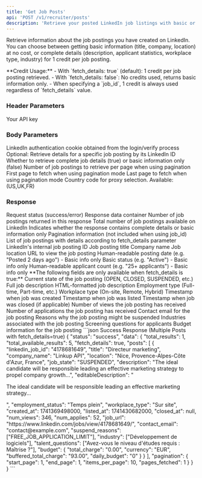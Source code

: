```yaml
---
title: 'Get Job Posts'
api: 'POST /v1/recruiter/posts'
description: 'Retrieve your posted LinkedIn job listings with basic or complete details'
---
```


Retrieve information about the job postings you have created on LinkedIn. You can choose between getting basic information (title, company, location) at no cost, or complete details (description, applicant statistics, workplace type, industry) for 1 credit per job posting.

<Note>
  **Credit Usage:** 
  - With `fetch_details: true` (default): 1 credit per job posting retrieved.
  - With `fetch_details: false`: No credits used, returns basic information only.
  - When specifying a `job_id`, 1 credit is always used regardless of `fetch_details` value.
</Note>

### Header Parameters

<ParamField header="x-api-key" type="string" required>
  Your API key
</ParamField>

### Body Parameters

<ParamField body="login_token" type="string" required>
  LinkedIn authentication cookie obtained from the login/verify process
</ParamField>

<ParamField body="job_id" type="string">
  Optional: Retrieve details for a specific job posting by its LinkedIn ID
</ParamField>

<ParamField body="fetch_details" type="boolean" default="true">
  Whether to retrieve complete job details (true) or basic information only (false)
</ParamField>

<ParamField body="total_results" type="number" default="10">
  Number of job postings to retrieve per page when using pagination
</ParamField>

<ParamField body="start_page" type="number" default="1">
  First page to fetch when using pagination mode
</ParamField>

<ParamField body="end_page" type="number" default="same as start_page">
  Last page to fetch when using pagination mode
</ParamField>

<ParamField body="country" type="string" default="FR">
  Country code for proxy selection. Available: (US,UK,FR)
</ParamField>

### Response

<ResponseField name="status" type="string">
  Request status (success/error)
</ResponseField>

<ResponseField name="data" type="object">
  Response data container
</ResponseField>

<ResponseField name="data.total_results" type="number">
  Number of job postings returned in this response
</ResponseField>

<ResponseField name="data.total_available_results" type="number">
  Total number of job postings available on LinkedIn
</ResponseField>

<ResponseField name="data.fetch_details" type="boolean">
  Indicates whether the response contains complete details or basic information only
</ResponseField>

<ResponseField name="data.pagination" type="object">
  Pagination information (not included when using job_id)
</ResponseField>

<ResponseField name="data.posts" type="array">
  List of job postings with details according to fetch_details parameter
</ResponseField>

<ResponseField name="data.posts[].linkedin_job_id" type="string">
  LinkedIn's internal job posting ID
</ResponseField>

<ResponseField name="data.posts[].title" type="string">
  Job posting title
</ResponseField>

<ResponseField name="data.posts[].company_name" type="string">
  Company name
</ResponseField>

<ResponseField name="data.posts[].location" type="string">
  Job location
</ResponseField>

<ResponseField name="data.posts[].job_url" type="string">
  URL to view the job posting
</ResponseField>

<ResponseField name="data.posts[].posted_date" type="string">
  Human-readable posting date (e.g. "Posted 2 days ago") - Basic info only
</ResponseField>

<ResponseField name="data.posts[].status" type="string">
  Basic status (e.g. "Active") - Basic info only
</ResponseField>

<ResponseField name="data.posts[].applicants_count" type="string">
  Human-readable applicant count (e.g. "25+ applicants") - Basic info only
</ResponseField>

<Note>
  **The following fields are only available when fetch_details is true:**
</Note>

<ResponseField name="data.posts[].job_state" type="string">
  Current state of the job posting (OPEN, CLOSED, SUSPENDED, etc.)
</ResponseField>

<ResponseField name="data.posts[].description" type="string">
  Full job description
</ResponseField>

<ResponseField name="data.posts[].editableDescription" type="string">
  HTML-formatted job description
</ResponseField>

<ResponseField name="data.posts[].employment_status" type="string">
  Employment type (Full-time, Part-time, etc.)
</ResponseField>

<ResponseField name="data.posts[].workplace_type" type="string">
  Workplace type (On-site, Remote, Hybrid)
</ResponseField>

<ResponseField name="data.posts[].created_at" type="number">
  Timestamp when job was created
</ResponseField>

<ResponseField name="data.posts[].listed_at" type="number">
  Timestamp when job was listed
</ResponseField>

<ResponseField name="data.posts[].closed_at" type="number">
  Timestamp when job was closed (if applicable)
</ResponseField>

<ResponseField name="data.posts[].num_views" type="number">
  Number of views the job posting has received
</ResponseField>

<ResponseField name="data.posts[].num_applies" type="number">
  Number of applications the job posting has received
</ResponseField>

<ResponseField name="data.posts[].contact_email" type="string">
  Contact email for the job posting
</ResponseField>

<ResponseField name="data.posts[].suspend_reasons" type="array">
  Reasons why the job posting might be suspended
</ResponseField>

<ResponseField name="data.posts[].industry" type="array">
  Industries associated with the job posting
</ResponseField>

<ResponseField name="data.posts[].talent_questions" type="array">
  Screening questions for applicants
</ResponseField>

<ResponseField name="data.posts[].budget" type="object">
  Budget information for the job posting
</ResponseField>

<ResponseExample>
```json Success Response (Multiple Posts with fetch_details=true)
{
  "status": "success",
  "data": {
    "total_results": 1,
    "total_available_results": 5,
    "fetch_details": true,
    "posts": [
      {
        "linkedin_job_id": "4178681649",
        "title": "Directeur marketing",
        "company_name": "Linkup API",
        "location": "Nice, Provence-Alpes-Côte d'Azur, France",
        "job_state": "SUSPENDED",
        "description": "The ideal candidate will be responsible leading an effective marketing strategy to propel company growth...",
        "editableDescription": "<p>The ideal candidate will be responsible leading an effective marketing strategy...</p>",
        "employment_status": "Temps plein",
        "workplace_type": "Sur site",
        "created_at": 1741369498000,
        "listed_at": 1741430682000,
        "closed_at": null,
        "num_views": 346,
        "num_applies": 52,
        "job_url": "https://www.linkedin.com/jobs/view/4178681649/",
        "contact_email": "contact@example.com",
        "suspend_reasons": ["FREE_JOB_APPLICATION_LIMIT"],
        "industry": ["Développement de logiciels"],
        "talent_questions": ["Avez-vous le niveau d'études requis : Maîtrise ?"],
        "budget": {
          "total_charge": "0.00",
          "currency": "EUR",
          "buffered_total_charge": "93.00",
          "daily_budget": "0"
        }
      }
    ],
    "pagination": {
      "start_page": 1,
      "end_page": 1,
      "items_per_page": 10,
      "pages_fetched": 1
    }
  }
}
```
<ResponseExample>
